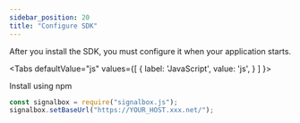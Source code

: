 ```yaml
---
sidebar_position: 20
title: "Configure SDK"
---
```



After you install the SDK, you must configure it when your application starts.

<Tabs
  defaultValue="js"
  values={[
    { label: 'JavaScript', value: 'js', }
  ]
}>

<TabItem value="js">

Install using npm

```js
const signalbox = require("signalbox.js");
signalbox.setBaseUrl("https://YOUR_HOST.xxx.net/");
```

</TabItem>
</Tabs>
